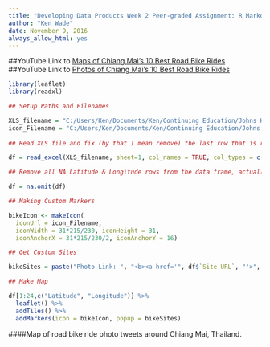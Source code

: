 ---
title: "Developing Data Products Week 2 Peer-graded Assignment: R Markdown and Leaflet"
author: "Ken Wade"
date: November 9, 2016
always_allow_html: yes
---
<!--
## Introduction for Peer-graded Assignment: R Markdown and Leaflet

* Create a web page using R Markdown that features a map created with Leaflet.

* Host your webpage on either GitHub Pages, RPubs, or NeoCities.

#####Your webpage must contain the date that you created the document, and it must contain a map created with Leaflet. We would love to see you show off your creativity!

##Review criteria

###The rubric contains the following two questions:

* Does the web page feature a date and is this date less than two months before the date that you're grading this assignment?

* Does the web page feature an interactive map that appears to have been created with Leaflet?

## Installation
-->

##YouTube Link to [Maps of Chiang Mai's 10 Best Road Bike Rides](https://youtu.be/zxF3jxCiJpY)
##YouTube Link to [Photos of Chiang Mai's 10 Best Road Bike Rides](https://youtu.be/89hf53o201s)
```{r, echo=FALSE, message=FALSE, warning=FALSE}
library(leaflet)
library(readxl)

## Setup Paths and Filenames

XLS_filename = "C:/Users/Ken/Documents/Ken/Continuing Education/Johns Hopkins School of Public Health - Data Science 9 - Developing Data Products/CourseWork/Week 2/RoadBikeDestinations.xlsx"
icon_Filename = "C:/Users/Ken/Documents/Ken/Continuing Education/Johns Hopkins School of Public Health - Data Science 9 - Developing Data Products/CourseWork/Week 2/icon_small.png"
  
## Read XLS file and fix (by that I mean remove) the last row that is read in from the xls file

df = read_excel(XLS_filename, sheet=1, col_names = TRUE, col_types = c("text", "numeric", "numeric", "text"))

## Remove all NA Latitude & Longitude rows from the data frame, actually, remove all rows with any NA

df = na.omit(df)

## Making Custom Markers

bikeIcon <- makeIcon(
  iconUrl = icon_Filename,
  iconWidth = 31*215/230, iconHeight = 31,
  iconAnchorX = 31*215/230/2, iconAnchorY = 16)

## Get Custom Sites

bikeSites = paste("Photo Link: ", "<b><a href='", df$`Site URL`, "'>", df$`Location Name`, "</a></b>", sep = "")

## Make Map

df[1:24,c("Latitude", "Longitude")] %>% 
  leaflet() %>%
  addTiles() %>%
  addMarkers(icon = bikeIcon, popup = bikeSites)
```

####Map of road bike ride photo tweets around Chiang Mai, Thailand.

